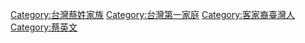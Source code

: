 [[Category:台灣蔡姓家族|Category:台灣蔡姓家族]]
[[Category:台灣第一家庭|Category:台灣第一家庭]]
[[Category:客家裔臺灣人|Category:客家裔臺灣人]]
[[Category:蔡英文|Category:蔡英文]]